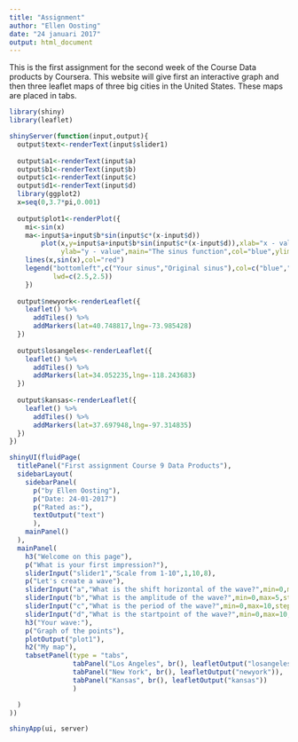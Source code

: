 ---
title: "Assignment"
author: "Ellen Oosting"
date: "24 januari 2017"
output: html_document
---

This is the first assignment for the second week of the Course Data products by Coursera. This website will give first an interactive graph and then three leaflet maps of three big cities in the United States. These maps are placed in tabs.

```{r,eval=FALSE}
library(shiny)
library(leaflet)

shinyServer(function(input,output){
  output$text<-renderText(input$slider1)
  
  output$a1<-renderText(input$a)
  output$b1<-renderText(input$b)
  output$c1<-renderText(input$c)
  output$d1<-renderText(input$d)
  library(ggplot2)
  x=seq(0,3.7*pi,0.001)
  
  output$plot1<-renderPlot({
    mi<-sin(x)
    ma<-input$a+input$b*sin(input$c*(x-input$d))
        plot(x,y=input$a+input$b*sin(input$c*(x-input$d)),xlab="x - value initial form 0-4 pi",
             ylab="y - value",main="The sinus function",col="blue",ylim=c(-10,10))
    lines(x,sin(x),col="red")
    legend("bottomleft",c("Your sinus","Original sinus"),col=c("blue","red"),lty = c(1,1), 
           lwd=c(2.5,2.5))
    })
  
  output$newyork<-renderLeaflet({
    leaflet() %>%
      addTiles() %>%
      addMarkers(lat=40.748817,lng=-73.985428)
  })
  
  output$losangeles<-renderLeaflet({
    leaflet() %>%
      addTiles() %>%
      addMarkers(lat=34.052235,lng=-118.243683)
  })
  
  output$kansas<-renderLeaflet({
    leaflet() %>%
      addTiles() %>%
      addMarkers(lat=37.697948,lng=-97.314835)
  })
})

shinyUI(fluidPage(
  titlePanel("First assignment Course 9 Data Products"),
  sidebarLayout(
    sidebarPanel(
      p("by Ellen Oosting"),
      p("Date: 24-01-2017")
      p("Rated as:"),
      textOutput("text")
      ),
    mainPanel()
  ),
  mainPanel(
    h3("Welcome on this page"),
    p("What is your first impression?"),
    sliderInput("slider1","Scale from 1-10",1,10,8),
    p("Let's create a wave"),
    sliderInput("a","What is the shift horizontal of the wave?",min=0,max=5,step=0.5,value=0),
    sliderInput("b","What is the amplitude of the wave?",min=0,max=5,step=0.5,value=1),
    sliderInput("c","What is the period of the wave?",min=0,max=10,step=0.5,value=1),
    sliderInput("d","What is the startpoint of the wave?",min=0,max=10,step=0.5,value=0),
    h3("Your wave:"),
    p("Graph of the points"),
    plotOutput("plot1"),
    h2("My map"),
    tabsetPanel(type = "tabs",
                tabPanel("Los Angeles", br(), leafletOutput("losangeles")),
                tabPanel("New York", br(), leafletOutput("newyork")),
                tabPanel("Kansas", br(), leafletOutput("kansas"))
                )

  )
))

shinyApp(ui, server)

```
